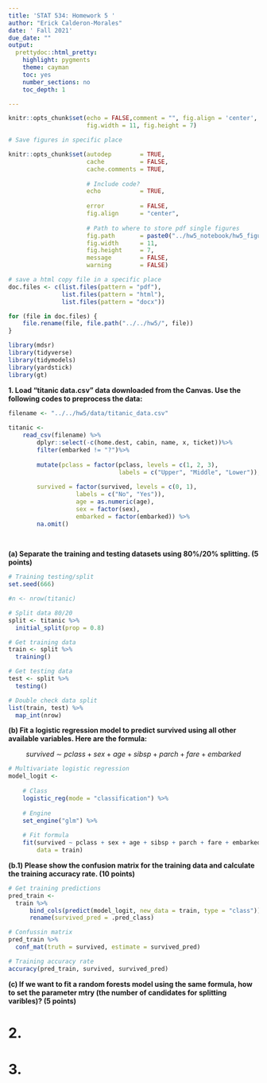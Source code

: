 ```yaml
---
title: 'STAT 534: Homework 5 '
author: "Erick Calderon-Morales"
date: ' Fall 2021'
due_date: ""
output:
  prettydoc::html_pretty:
    highlight: pygments
    theme: cayman
    toc: yes
    number_sections: no
    toc_depth: 1

---
```


```r
knitr::opts_chunk$set(echo = FALSE,comment = "", fig.align = 'center',
					  fig.width = 11, fig.height = 7)
```

```r

# Save figures in specific place

knitr::opts_chunk$set(autodep        = TRUE,
                      cache          = FALSE,
                      cache.comments = TRUE,
                      
                      # Include code?
                      echo           = TRUE,
                      
                      error          = FALSE,
                      fig.align      = "center",
                      
                      # Path to where to store pdf single figures
                      fig.path       = paste0("../hw5_notebook/hw5_figures", "/"),
                      fig.width      = 11,
                      fig.height     = 7,
                      message        = FALSE,
                      warning        = FALSE)
```


```r

# save a html copy file in a specific place
doc.files <- c(list.files(pattern = "pdf"),
               list.files(pattern = "html"),
               list.files(pattern = "docx"))

for (file in doc.files) {
    file.rename(file, file.path("../../hw5/", file))
}
```


```r
library(mdsr)
library(tidyverse)
library(tidymodels)
library(yardstick)
library(gt)
```

__1. Load “titanic data.csv” data downloaded from the Canvas. Use the following codes to preprocess the data:__

```r

filename <- "../../hw5/data/titanic_data.csv"
 
titanic <- 
    read_csv(filename) %>%
        dplyr::select(-c(home.dest, cabin, name, x, ticket))%>%
        filter(embarked != "?")%>%
      
        mutate(pclass = factor(pclass, levels = c(1, 2, 3), 
                               labels = c("Upper", "Middle", "Lower")),
      
        survived = factor(survived, levels = c(0, 1), 
                   labels = c("No", "Yes")),
                   age = as.numeric(age),
                   sex = factor(sex),
                   embarked = factor(embarked)) %>%
        na.omit() 
        
      
```

__(a) Separate the training and testing datasets using 80%/20% splitting. (5 points)__

```r
# Training testing/split
set.seed(666)

#n <- nrow(titanic)

# Split data 80/20
split <- titanic %>%
  initial_split(prop = 0.8)

# Get training data
train <- split %>%
  training()

# Get testing data
test <- split %>%
  testing()
```
```r
# Double check data split
list(train, test) %>%
  map_int(nrow)
```


__(b) Fit a logistic regression model to predict survived using all other available variables. Here are the formula:__

$$survived\ \sim\ pclass + sex + age + sibsp + parch + fare + embarked$$
```r

# Multivariate logistic regression
model_logit <- 
    
    # Class
    logistic_reg(mode = "classification") %>%
    
    # Engine
    set_engine("glm") %>%
    
    # Fit formula    
    fit(survived ~ pclass + sex + age + sibsp + parch + fare + embarked,
        data = train)
```

__(b.1) Please show the confusion matrix for the training data and calculate the training accuracy rate. (10 points)__
```r

# Get training predictions
pred_train <- 
  train %>%
      bind_cols(predict(model_logit, new_data = train, type = "class")) %>%
      rename(survived_pred = .pred_class)

# Confussin matrix
pred_train %>%
  conf_mat(truth = survived, estimate = survived_pred)
```
```r
# Training accuracy rate
accuracy(pred_train, survived, survived_pred) 
```

__(c) If we want to fit a random forests model using the same formula, how to set the parameter mtry (the number of candidates for splitting varibles)? (5 points)__

# 2. 
# 3. 